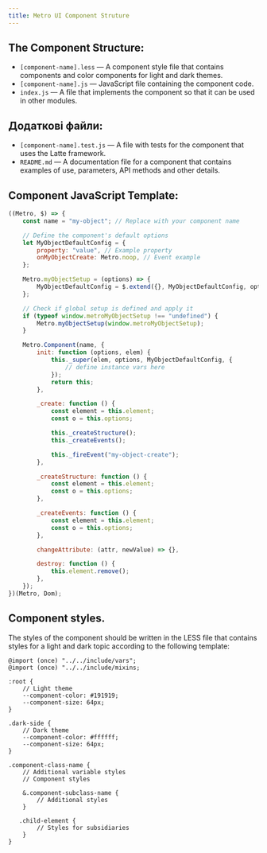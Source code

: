 ```yaml
---
title: Metro UI Component Struture
---
```


## The Component Structure:
+ `[component-name].less` — A component style file that contains components and color components for light and dark themes.
+ `[component-name].js` — JavaScript file containing the component code.
+ `index.js` — A file that implements the component so that it can be used in other modules.

## Додаткові файли:
+ `[component-name].test.js` — A file with tests for the component that uses the Latte framework.
+ `README.md` — A documentation file for a component that contains examples of use, parameters, API methods and other details.

## Component JavaScript Template:

```js
((Metro, $) => {
    const name = "my-object"; // Replace with your component name

    // Define the component's default options
    let MyObjectDefaultConfig = {
        property: "value", // Example property
        onMyObjectCreate: Metro.noop, // Event example
    };

    Metro.myObjectSetup = (options) => {
        MyObjectDefaultConfig = $.extend({}, MyObjectDefaultConfig, options);
    };

    // Check if global setup is defined and apply it
    if (typeof window.metroMyObjectSetup !== "undefined") {
        Metro.myObjectSetup(window.metroMyObjectSetup);
    }

    Metro.Component(name, {
        init: function (options, elem) {
            this._super(elem, options, MyObjectDefaultConfig, {
                // define instance vars here
            });
            return this;
        },

        _create: function () {
            const element = this.element;
            const o = this.options;

            this._createStructure();
            this._createEvents();

            this._fireEvent("my-object-create");
        },

        _createStructure: function () {
            const element = this.element;
            const o = this.options;
        },

        _createEvents: function () {
            const element = this.element;
            const o = this.options;
        },

        changeAttribute: (attr, newValue) => {},

        destroy: function () {
            this.element.remove();
        },
    });
})(Metro, Dom);
```
## Component styles.
The styles of the component should be written in the LESS file that contains styles for a light and dark topic according to the following template:

```less
@import (once) "../../include/vars";
@import (once) "../../include/mixins;

:root {
    // Light theme
    --component-color: #191919;
    --component-size: 64px;
}

.dark-side {
    // Dark theme
    --component-color: #ffffff;
    --component-size: 64px;
}

.component-class-name {
    // Additional variable styles
    // Component styles

    &.component-subclass-name {
        // Additional styles
    }
   
   .child-element {
        // Styles for subsidiaries
    }
}
```

